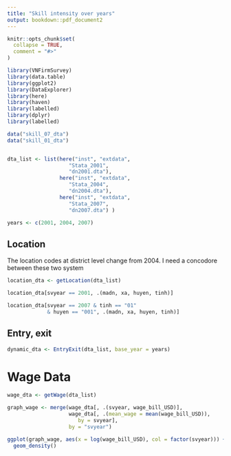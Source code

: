 ```yaml
---
title: "Skill intensity over years"
output: bookdown::pdf_document2 
---
```


```r
knitr::opts_chunk$set(
  collapse = TRUE,
  comment = "#>"
)
```

```r
library(VNFirmSurvey)
library(data.table)
library(ggplot2)
library(DataExplorer)
library(here)
library(haven)
library(labelled)
library(dplyr)
library(labelled)
```

```r
data("skill_07_dta")
data("skill_01_dta")


dta_list <- list(here("inst", "extdata", 
                    "Stata_2001", 
                    "dn2001.dta"), 
                 here("inst", "extdata", 
                    "Stata_2004", 
                    "dn2004.dta"),
                 here("inst", "extdata", 
                    "Stata_2007", 
                    "dn2007.dta") )

years <- c(2001, 2004, 2007)

```



## Location 

The location codes at district level change from 2004. I need a concodore between these two system 
```r

location_dta <- getLocation(dta_list)

location_dta[svyear == 2001, .(madn, xa, huyen, tinh)]

location_dta[svyear == 2007 & tinh == "01"
             & huyen == "001", .(madn, xa, huyen, tinh)]

```


## Entry, exit 
```r
dynamic_dta <- EntryExit(dta_list, base_year = years)
```




# Wage Data

```r

wage_dta <- getWage(dta_list)
```


```r
graph_wage <- merge(wage_dta[, .(svyear, wage_bill_USD)],
                    wage_dta[, .(mean_wage = mean(wage_bill_USD)), 
                       by = svyear], 
                    by = "svyear")

ggplot(graph_wage, aes(x = log(wage_bill_USD), col = factor(svyear))) + 
  geom_density()



```

